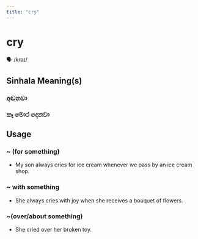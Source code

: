 ```yaml
---
title: "cry"
---
```


# cry

🗣️ /kraɪ/

## Sinhala Meaning(s)

### අඬනවා
### කෑ මොර දෙනවා

## Usage

### ~ (for something)

- My son always cries for ice cream whenever we pass by an ice cream shop.


### ~ with something

- She always cries with joy when she receives a bouquet of flowers.


### ~(over/about something)

- She cried over her broken toy.

